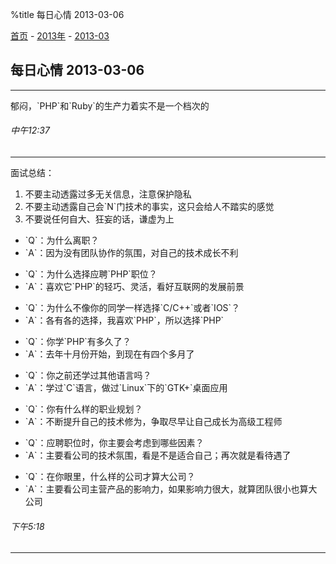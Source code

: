 %title 每日心情 2013-03-06

[[../../../index|首页]] - [[../index|2013年]] - [[index|2013-03]]
==每日心情 2013-03-06==
----
郁闷，`PHP`和`Ruby`的生产力着实不是一个档次的
======中午12:37======
----
面试总结：

# 不要主动透露过多无关信息，注意保护隐私
# 不要主动透露自己会`N`门技术的事实，这只会给人不踏实的感觉
# 不要说任何自大、狂妄的话，谦虚为上

* `Q`：为什么离职？
* `A`：因为没有团队协作的氛围，对自己的技术成长不利

* `Q`：为什么选择应聘`PHP`职位？
* `A`：喜欢它`PHP`的轻巧、灵活，看好互联网的发展前景

* `Q`：为什么不像你的同学一样选择`C/C++`或者`IOS`？
* `A`：各有各的选择，我喜欢`PHP`，所以选择`PHP`

* `Q`：你学`PHP`有多久了？
* `A`：去年十月份开始，到现在有四个多月了

* `Q`：你之前还学过其他语言吗？
* `A`：学过`C`语言，做过`Linux`下的`GTK+`桌面应用

* `Q`：你有什么样的职业规划？
* `A`：不断提升自己的技术修为，争取尽早让自己成长为高级工程师

* `Q`：应聘职位时，你主要会考虑到哪些因素？
* `A`：主要看公司的技术氛围，看是不是适合自己；再次就是看待遇了

* `Q`：在你眼里，什么样的公司才算大公司？
* `A`：主要看公司主营产品的影响力，如果影响力很大，就算团队很小也算大公司
======下午5:18======
----
